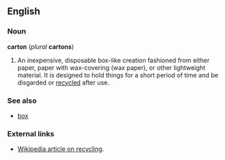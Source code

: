 == English ==

=== Noun ===
'''carton''' (''plural'' '''cartons''')

# An inexpensive, disposable box-like creation fashioned from either paper, paper with wax-covering (wax paper), or other lightweight material. It is designed to hold things for a short period of time and be disgarded or [[recycle|recycled]] after use.

===See also===

*[[box]]

=== External links ===

*[[w:recycling|Wikipedia article on recycling]].